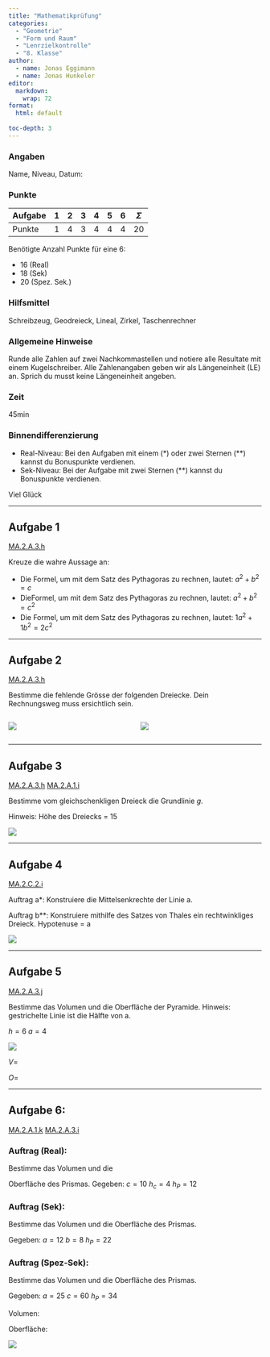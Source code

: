 ```yaml
---
title: "Mathematikprüfung"
categories: 
  - "Geometrie"
  - "Form und Raum"
  - "Lenrzielkontrolle"
  - "8. Klasse"
author:
  - name: Jonas Eggimann
  - name: Jonas Hunkeler
editor: 
  markdown: 
    wrap: 72
format: 
  html: default
  
toc-depth: 3
---
```


### Angaben

Name, Niveau, Datum:

### Punkte

| Aufgabe | 1   | 2   | 3   | 4   | 5   | 6   | $\Sigma$ |
|---------|-----|-----|-----|-----|-----|-----|----------|
| Punkte  | 1   | 4   | 3   | 4   | 4   | 4   | 20       |

Benötigte Anzahl Punkte für eine 6:

-   16 (Real)
-   18 (Sek)
-   20 (Spez. Sek.)

### Hilfsmittel

Schreibzeug, Geodreieck, Lineal, Zirkel, Taschenrechner

### Allgemeine Hinweise

Runde alle Zahlen auf zwei Nachkommastellen und notiere alle Resultate
mit einem Kugelschreiber. Alle Zahlenangaben geben wir als Längeneinheit
(LE) an. Sprich du musst keine Längeneinheit angeben.

### Zeit

45min

### Binnendifferenzierung

-   Real-Niveau: Bei den Aufgaben mit einem (\*) oder zwei Sternen
    (\*\*) kannst du Bonuspunkte verdienen.
-   Sek-Niveau: Bei der Aufgabe mit zwei Sternen (\*\*) kannst du
    Bonuspunkte verdienen.

Viel Glück

------------------------------------------------------------------------

## Aufgabe 1

[MA.2.A.3.h](https://be.lehrplan.ch/101PkqMkqzxUs36hHHkYEzbSuMg99acT6){.knopf
.indikator}

Kreuze die wahre Aussage an:

-   Die Formel, um mit dem Satz des Pythagoras zu rechnen, lautet:
    $a^2 + b^2 = c$
-   DieFormel, um mit dem Satz des Pythagoras zu rechnen, lautet:
    $a^2 + b^2 = c^2$
-   Die Formel, um mit dem Satz des Pythagoras zu rechnen, lautet:
    $1a^2 +1b^2 = 2c^2$

------------------------------------------------------------------------

## Aufgabe 2

[MA.2.A.3.h](https://be.lehrplan.ch/101PkqMkqzxUs36hHHkYEzbSuMg99acT6){.knopf
.indikator}

Bestimme die fehlende Grösse der folgenden Dreiecke. Dein Rechnungsweg
muss ersichtlich sein.

::: columns
::: column
![](images/geogebra-export.svg){#fig-aufgabe}
:::

::: column
![](images/geogebra-export_2.svg)
:::
:::

------------------------------------------------------------------------

## Aufgabe 3

[MA.2.A.3.h](https://be.lehrplan.ch/101PkqMkqzxUs36hHHkYEzbSuMg99acT6){.knopf
.indikator}
[MA.2.A.1.i](https://be.lehrplan.ch/101ynfPky7BFpr8TcpDdhJGF7bGBXERpT){.knopf
.indikator}

Bestimme vom gleichschenkligen Dreieck die Grundlinie $g$.

Hinweis: Höhe des Dreiecks = 15

![](images/geogebra-export_3.svg)

------------------------------------------------------------------------

## Aufgabe 4

[MA.2.C.2.i](https://be.lehrplan.ch/101AWXeZS2HpzutW5DCGbwzdV7LxLJZWz){.knopf
.indikator}

Auftrag a\*: Konstruiere die Mittelsenkrechte der Linie a.

Auftrag b\*\*: Konstruiere mithilfe des Satzes von Thales ein
rechtwinkliges Dreieck. Hypotenuse = a

![](images/geogebra-export_4.svg)

------------------------------------------------------------------------

## Aufgabe 5

[MA.2.A.3.j](https://be.lehrplan.ch/101WHZAFydPBVsWSKRxVbDDTJ9S2qrXGZ){.knopf
.indikator}

Bestimme das Volumen und die Oberfläche der Pyramide. Hinweis:
gestrichelte Linie ist die Hälfte von a.

$h = 6$ $a = 4$

![](images/geogebra-export_5.png)

$V =$

$O =$

------------------------------------------------------------------------

## Aufgabe 6:

[MA.2.A.1.k](https://be.lehrplan.ch/101bVuh6VdBgHN5Cz8e8GNuD4cNJh6x2p){.knopf
.indikator}
[MA.2.A.3.i](https://be.lehrplan.ch/101hY2pesFLB3JJ6vSRYcnGYRen9Wuyfy){.knopf
.indikator}

### Auftrag (Real):

Bestimme das Volumen und die

Oberfläche des Prismas. Gegeben: $c = 10$ $h_c = 4$ $h_P = 12$

### Auftrag (Sek):

Bestimme das Volumen und die Oberfläche des Prismas.

Gegeben: $a = 12$ $b = 8$ $h_P = 22$

### Auftrag (Spez-Sek):



Bestimme das Volumen und die Oberfläche des Prismas.

Gegeben: $a = 25$ $c= 60$ $h_P = 34$

Volumen:

Oberfläche:

![](images/geogebra-export_6.png)
